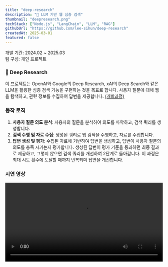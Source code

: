 ```yaml
---
title: "deep-research"
description: "📝 LLM 기반 웹 심층 검색"
thumbnail: "deepresearch.png"
techStack: ["Node.js", "LangChain", "LLM", "RAG"]
githubUrl: "https://github.com/lee-sihun/deep-research"
createdAt: 2025-03-01
featured: false
---
```

개발 기간: 2024.02 ~ 2025.03  
팀 구성: 개인 프로젝트  

### 📝 Deep Research

이 프로젝트는 OpenAI와 Google의 Deep Research, xAI의 Deep Search와 같은 LLM을 활용한 심층 검색 기능을 구현하는 것을 목표로 합니다. 사용자 질문에 대해 웹을 탐색하고, 관련 정보를 수집하여 답변을 제공합니다. [(개발과정)](https://gall.dcinside.com/mgallery/board/view/?id=thesingularity&no=665052)

### 동작 로직

1. **사용자 질문 의도 분석**: 사용자의 질문을 분석하여 의도를 파악하고, 검색 쿼리를 생성합니다.
2. **검색 수행 및 자료 수집**: 생성된 쿼리로 웹 검색을 수행하고, 자료를 수집합니다.
3. **답변 생성 및 평가**: 수집된 자료에 기반하여 답변을 생성하고, 답변이 사용자 질문의 의도를 충족 시키는지 평가합니다. 생성된 답변이 평가 기준을 통과하면 최종 결과로 제공하고, 그렇지 않으면 검색 쿼리를 개선하여 2단계로 돌아갑니다. 이 과정은 최대 시도 횟수에 도달할 때까지 반복되며 답변을 개선합니다.

### 시연 영상 
<div style={{ display: 'flex', justifyContent: 'center' }}>
  <video controls width="100%" style={{ maxWidth: '800px', marginTop: '0px' }}>
    <source src="https://dcm1.dcinside.co.kr/viewmovie.php?code=02647cd8475dd51ba03960b8abc3aefd2591fdb7f54d&key=64a18c7671e8c3adb25df6693edea1eeaf23c5cd7f3ebd0d12edd648b72ed0cddf84dae7ef6d802d8632c12d413183c1d1138612162333ee656f0bde2d948e6a0ff9afe1abe39fa3&r=92&ss=6&type=mp4" type="video/mp4" />
    브라우저가 비디오 태그를 지원하지 않습니다.
  </video>
</div>